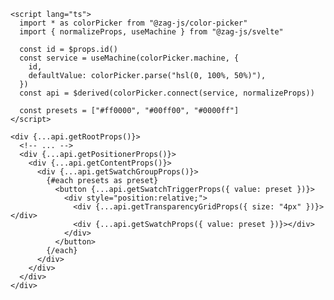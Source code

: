 ```svelte {18-25}
<script lang="ts">
  import * as colorPicker from "@zag-js/color-picker"
  import { normalizeProps, useMachine } from "@zag-js/svelte"

  const id = $props.id()
  const service = useMachine(colorPicker.machine, {
    id,
    defaultValue: colorPicker.parse("hsl(0, 100%, 50%)"),
  })
  const api = $derived(colorPicker.connect(service, normalizeProps))
  
  const presets = ["#ff0000", "#00ff00", "#0000ff"]
</script>

<div {...api.getRootProps()}>
  <!-- ... -->
  <div {...api.getPositionerProps()}>
    <div {...api.getContentProps()}>
      <div {...api.getSwatchGroupProps()}>
        {#each presets as preset}
          <button {...api.getSwatchTriggerProps({ value: preset })}>
            <div style="position:relative;">
              <div {...api.getTransparencyGridProps({ size: "4px" })}></div>
              <div {...api.getSwatchProps({ value: preset })}></div>
            </div>
          </button>
        {/each}
      </div>
    </div>
  </div>
</div>
```
